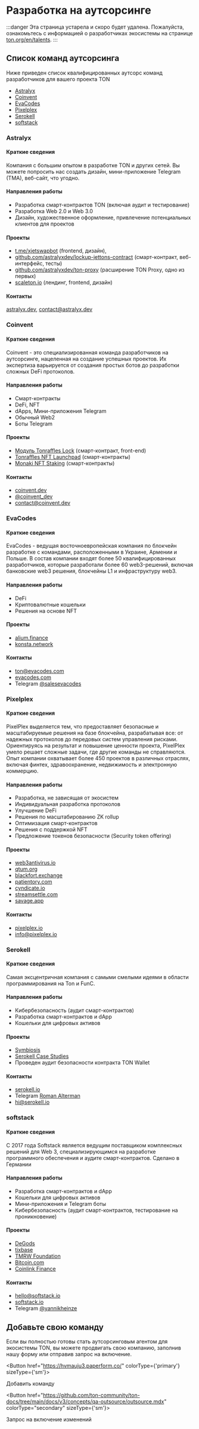 
# Разработка на аутсорсинге

:::danger
Эта страница устарела и скоро будет удалена. Пожалуйста, ознакомьтесь с информацией о разработчиках экосистемы на странице [ton.org/en/talents](https://ton.org/en/talents).
:::

## Список команд аутсорсинга

Ниже приведен список квалифицированных аутсорс команд разработчиков для вашего проекта TON

- [Astralyx](#astralyx)
- [Coinvent](#coinvent)
- [EvaCodes](#evacodes)
- [Pixelplex](#pixelplex)
- [Serokell](#serokell)
- [softstack](#softstack)

### Astralyx

#### Краткие сведения

Компания с большим опытом в разработке TON и других сетей. Вы можете попросить нас создать дизайн, мини-приложение Telegram (TMA), веб-сайт, что угодно.

#### Направления работы

- Разработка смарт-контрактов TON (включая аудит и тестирование)
- Разработка Web 2.0 и Web 3.0
- Дизайн, художественное оформление, привлечение потенциальных клиентов для проектов

#### Проекты

- [t.me/xjetswapbot](http://t.me/xjetswapbot) (frontend, дизайн),
- [github.com/astralyxdev/lockup-jettons-contract](http://github.com/astralyxdev/lockup-jettons-contract) (смарт-контракт, веб-интерфейс, тесты)
- [github.com/astralyxdev/ton-proxy](http://github.com/astralyxdev/ton-proxy) (расширение TON Proxy, одно из первых)
- [scaleton.io](http://scaleton.io) (лендинг, frontend, дизайн)

#### Контакты

[astralyx.dev](http://astralyx.dev), contact@astralyx.dev

### Coinvent

#### Краткие сведения

Coinvent - это специализированная команда разработчиков на аутсорсинге, нацеленная на создание успешных проектов. Их экспертиза варьируется от создания простых ботов до разработки сложных DeFi протоколов.

#### Направления работы

- Смарт-контракты
- DeFi, NFT
- dApps, Мини-приложения Telegram
- Обычный Web2
- Боты Telegram

#### Проекты

- [Модуль Tonraffles Lock](https://tonraffles.app/lock) (смарт-контракт, front-end)
- [Tonraffles NFT Launchpad](https://tonraffles.app/nft/launchpad) (смарт-контракты)
- [Monaki NFT Staking](https://www.monaki.life/) (смарт-контракты)

#### Контакты

- [coinvent.dev](https://coinvent.dev)
- [@coinvent_dev](https://t.me/coinvent_dev)
- contact@coinvent.dev

### EvaCodes

#### Краткие сведения

EvaCodes - ведущая восточноевропейская компания по блокчейн разработке с командами, расположенными в Украине, Армении и Польше. В состав компании входят более 50 квалифицированных разработчиков, которые разработали более 60 web3-решений, включая банковские web3 решения, блокчейны L1 и инфраструктуру web3.

#### Направления работы

- DeFi
- Криптовалютные кошельки
- Решения на основе NFT

#### Проекты

- [alium.finance](https://alium.finance/)
- [konsta.network](https://konsta.network/)

#### Контакты

- ton@evacodes.com
- [evacodes.com](https://evacodes.com/)
- Telegram [@salesevacodes](https://t.me/salesevacodes)

### Pixelplex

#### Краткие сведения

PixelPlex выделяется тем, что предоставляет безопасные и масштабируемые решения на базе блокчейна, разрабатывая все: от надежных протоколов до передовых систем управления рисками. Ориентируясь на результат и повышение ценности проекта, PixelPlex умело решает сложные задачи, где другие команды не справляются. Опыт компании охватывает более 450 проектов в различных отраслях, включая финтех, здравоохранение, недвижимость и электронную коммерцию.

#### Направления работы

- Разработка, не зависящая от экосистем
- Индивидуальная разработка протоколов
- Улучшение DeFi
- Решения по масштабированию ZK rollup
- Оптимизация смарт-контрактов
- Решения с поддержкой NFT
- Предложение токенов безопасности (Security token offering)

#### Проекты

- [web3antivirus.io](https://web3antivirus.io)
- [qtum.org](https://qtum.org)
- [blackfort.exchange](https://blackfort.exchange/)
- [patientory.com](https://patientory.com/)
- [cyndicate.io](https://cyndicate.io)
- [streamsettle.com](https://streamsettle.com/)
- [savage.app](https://savage.app/marketplace)

#### Контакты

- [pixelplex.io](https://pixelplex.io)
- [info@pixelplex.io](mailto:info@pixelplex.io)

### Serokell

#### Краткие сведения

Самая эксцентричная компания с самыми смелыми идеями в области программирования на Ton и FunC.

#### Направления работы

- Кибербезопасность (аудит смарт-контрактов)
- Разработка смарт-контрактов и dApp
- Кошельки для цифровых активов

#### Проекты

- [Symbiosis](https://symbiosis.finance/)
- [Serokell Case Studies](https://serokell.io/project-ton-blockchain)
- Проведен аудит безопасности контракта TON Wallet

#### Контакты

- [serokell.io](https://serokell.io/)
- Telegram [Roman Alterman](https://t.me/alterroman)
- hi@serokell.io

### softstack

#### Краткие сведения

С 2017 года Softstack является ведущим поставщиком комплексных решений для Web 3, специализирующимся на разработке программного обеспечения и аудите смарт-контрактов. Сделано в Германии

#### Направления работы

- Разработка смарт-контрактов и dApp
- Кошельки для цифровых активов
- Мини-приложения и Telegram боты
- Кибербезопасность (аудит смарт-контрактов, тестирование на проникновение)

#### Проекты

- [DeGods](https://degods.com)
- [tixbase](https://tixbase.com)
- [TMRW Foundation](https://tmrw.com)
- [Bitcoin.com](https://bitcoin.com)
- [Coinlink Finance](https://coinlink.finance)

#### Контакты

- hello@softstack.io
- [softstack.io](https://softstack.io/)
- Telegram [@yannikheinze](https://t.me/yannikheinze)

## Добавьте свою команду

Если вы полностью готовы стать аутсорсинговым агентом для экосистемы TON, вы можете продвигать свою компанию, заполнив нашу форму или отправив запрос на включение.

<Button href="https://hvmauju3.paperform.co/" colorType={'primary'} sizeType={'sm'}>

Добавить команду

</Button>

<Button href="https://github.com/ton-community/ton-docs/tree/main/docs/v3/concepts/qa-outsource/outsource.mdx"
        colorType="secondary" sizeType={'sm'}>

Запрос на включение изменений

</Button>

<br></br><br></br>

## См. также

- [Поставщики услуг по обеспечению безопасности](/v3/concepts/qa-outsource/auditors/)
